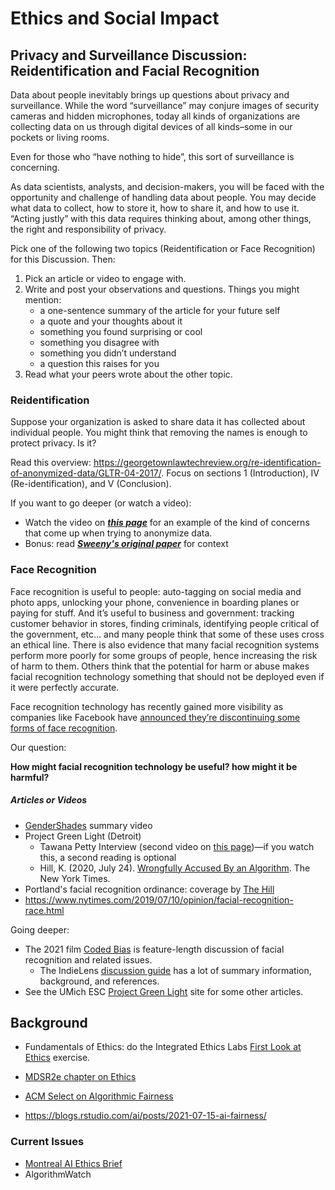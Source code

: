 # Ethics and Social Impact

## Privacy and Surveillance Discussion: Reidentification and Facial Recognition

Data about people inevitably brings up questions about privacy and surveillance.
While the word "surveillance" may conjure images of security cameras and hidden
microphones, today all kinds of organizations are collecting data on us through
digital devices of all kinds--some in our pockets or living rooms.

Even for those who "have nothing to hide", this sort of surveillance is concerning.

As data scientists, analysts, and decision-makers, you will be faced with the
opportunity and challenge of handling data about people. You may decide what
data to collect, how to store it, how to share it, and how to use it. "Acting justly"
with this data requires thinking about, among other things, the right and
responsibility of privacy.

Pick one of the following two topics (Reidentification or Face Recognition) for this Discussion. Then:

1. Pick an article or video to engage with.
2. Write and post your observations and questions. Things you might mention:
    -   a one-sentence summary of the article for your future self
    -   a quote and your thoughts about it
    -   something you found surprising or cool
    -   something you disagree with
    -   something you didn't understand
    -   a question this raises for you
3. Read what your peers wrote about the other topic.

### Reidentification

Suppose your organization is asked to share data it has collected about individual people.
You might think that removing the names is enough to protect privacy. Is it?

Read this overview: <https://georgetownlawtechreview.org/re-identification-of-anonymized-data/GLTR-04-2017/>. Focus on sections 1 (Introduction), IV (Re-identification), and V (Conclusion).

If you want to go deeper (or watch a video):

-   Watch the video on ***[this page](https://queue.acm.org/detail.cfm?id=2838930)*** for an example of the kind of concerns that come up when trying to anonymize data.
-   Bonus: read ***[Sweeny\'s original paper](https://dataprivacylab.org/projects/identifiability/paper1.pdf)*** for context

### Face Recognition

Face recognition is useful to people: auto-tagging on social media and photo apps, unlocking
your phone, convenience in boarding planes or paying for stuff. And it's useful
to business and government: tracking customer behavior in stores, finding criminals,
identifying people critical of the government, etc... and many people think that
some of these uses cross an ethical line. There is also evidence that many 
facial recognition systems perform more poorly for some groups of people, hence
increasing the risk of harm to them. Others think that the potential for
harm or abuse makes facial recognition technology something that should not be
deployed even if it were perfectly accurate.

Face recognition technology has recently gained more visibility as companies
like Facebook have [announced they're discontinuing some forms of face recognition](https://about.fb.com/news/2021/11/update-on-use-of-face-recognition/).

Our question:

**How might facial recognition technology be useful? how might it be harmful?**

##### Articles or Videos

-   [GenderShades](http://gendershades.org/index.html) summary video
-   Project Green Light (Detroit)
    -   Tawana Petty Interview (second video on [this page](https://esc.umich.edu/project-green-light/))---if you watch this, a second reading is optional
    -   Hill, K. (2020, July 24). [Wrongfully Accused By an Algorithm](https://www.nytimes.com/2020/06/24/technology/facial-recognition-arrest.html). The New York Times.\
-   Portland\'s facial recognition ordinance: coverage by [The Hill](https://thehill-com.cdn.ampproject.org/c/s/thehill.com/policy/technology/515772-portland-adopts-landmark-facial-recognition-ordinance?amp)
-   <https://www.nytimes.com/2019/07/10/opinion/facial-recognition-race.html>

Going deeper:

- The 2021 film [Coded Bias](https://www.codedbias.com/) is feature-length discussion of facial recognition and related issues.
  - The IndieLens [discussion guide](https://independentlens.s3.amazonaws.com/2200/10%20Coded%20Bias/Indie%20Lens%20Pop-Up/CODEDBIAS_DiscussionGuide.pdf) has
    a lot of summary information, background, and references.
- See the UMich ESC [Project Green Light](https://esc.umich.edu/project-green-light/) site for some other articles.


## Background

* Fundamentals of Ethics: do the Integrated Ethics Labs [First Look at Ethics](https://integratedethicslabs.org/labs/first-look/first-look-worksheet/) exercise.

* [MDSR2e chapter on Ethics](https://mdsr-book.github.io/mdsr2e/ch-ethics.html)
* [ACM Select on Algorithmic Fairness](https://selects.acm.org/selections/why-algorithmic-fairness)
* <https://blogs.rstudio.com/ai/posts/2021-07-15-ai-fairness/>

### Current Issues

* [Montreal AI Ethics Brief](https://brief.montrealethics.ai/)
* AlgorithmWatch
